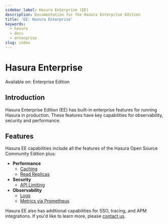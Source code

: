 ```yaml
---
sidebar_label: Hasura Enterprise (EE)
description: Documentation for the Hasura Enterprise Edition
title: 'EE: Hasura Enterprise'
keywords:
  - hasura
  - docs
  - enterprise
slug: index
---
```


# Hasura Enterprise

<div className='badge badge--primary heading-badge'>Available on: Enterprise Edition</div>

## Introduction

Hasura Enterprise Edition (EE) has built-in enterprise features for running Hasura in production. These features have
key capabilities for observability, security and performance.

## Features

Hasura EE capabilities include all the features of the Hasura Open Source Community Edition plus:

- **Performance**
  - [Caching](/enterprise/caching.mdx)
  - [Read Replicas](/databases/connect-db/read-replicas.mdx)
- **Security**
  - [API Limiting](/security/api-limits.mdx)
- **Observability**
  - [Logs](/deployment/logging.mdx)
  - [Metrics via Prometheus](/enterprise/metrics.mdx)

Hasura EE also has additional capabilities for SSO, tracing, and APM integrations. If you'd like to learn more, please
[contact us](mailto:sales@hasura.io).
